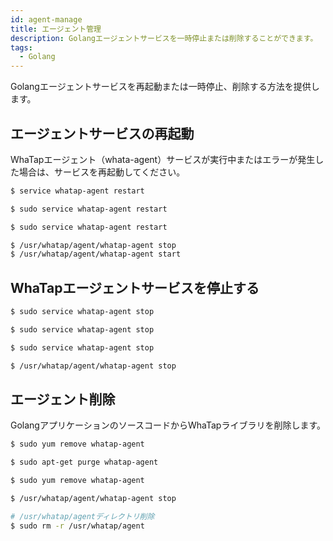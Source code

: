 ```yaml
---
id: agent-manage
title: エージェント管理
description: Golangエージェントサービスを一時停止または削除することができます。
tags:
  - Golang
---
```



Golangエージェントサービスを再起動または一時停止、削除する方法を提供します。

## エージェントサービスの再起動

WhaTapエージェント（whata-agent）サービスが実行中またはエラーが発生した場合は、サービスを再起動してください。

<Tabs groupId="golang">
<TabItem value="redhat-centos" label="RedHat/CentOS">

```bash title='SH'
$ service whatap-agent restart
```

</TabItem>
<TabItem value="debian-ubuntu" label="Debian/Ubuntu">

```bash title='SH'
$ sudo service whatap-agent restart
```

</TabItem>
<TabItem value="amazonlinux" label="Amazon Linux">

```bash title='SH'
$ sudo service whatap-agent restart
```

</TabItem>
<TabItem value="alpinelinux" label="Alpine Linux">

```bash title='SH'
$ /usr/whatap/agent/whatap-agent stop
$ /usr/whatap/agent/whatap-agent start
```

</TabItem>
</Tabs>

## WhaTapエージェントサービスを停止する

<Tabs groupId="golang">
<TabItem value="redhat-centos" label="RedHat/CentOS">

```bash title='SH'
$ sudo service whatap-agent stop
```

</TabItem>
<TabItem value="debian-ubuntu" label="Debian/Ubuntu">

```bash title='SH'
$ sudo service whatap-agent stop
```

</TabItem>
<TabItem value="amazonlinux" label="Amazon Linux">

```bash title='SH'
$ sudo service whatap-agent stop
```

</TabItem>
<TabItem value="alpinelinux" label="Alpine Linux">

```bash title='SH'
$ /usr/whatap/agent/whatap-agent stop
```

</TabItem>
</Tabs>

## エージェント削除

GolangアプリケーションのソースコードからWhaTapライブラリを削除します。

<Tabs groupId="golang">
<TabItem value="redhat-centos" label="RedHat/CentOS">

```bash title='SH'
$ sudo yum remove whatap-agent
```

</TabItem>
<TabItem value="debian-ubuntu" label="Debian/Ubuntu">

```bash title='SH'
$ sudo apt-get purge whatap-agent
```

</TabItem>
<TabItem value="amazonlinux" label="Amazon Linux">

```bash title='SH'
$ sudo yum remove whatap-agent
```

</TabItem>
<TabItem value="alpinelinux" label="Alpine Linux">

```bash title='SH'
$ /usr/whatap/agent/whatap-agent stop

# /usr/whatap/agentディレクトリ削除
$ sudo rm -r /usr/whatap/agent
```

</TabItem>
</Tabs>
